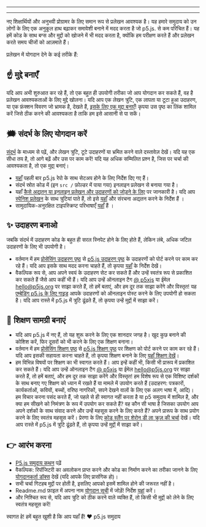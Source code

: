 
---

---
नए शिक्षार्थियों और अनुभवी प्रोग्रामर के लिए समान रूप से प्रलेखन आवश्यक है। यह हमारे समुदाय को उन लोगों के लिए एक अनुकूल हाथ बढ़ाकर समावेशी बनाने में मदद करता है जो p5.js. से कम परिचित हैं। यह हमें कोड के साथ बग्स और मुद्दों को खोजने में भी मदद करता है, क्योंकि हम परीक्षण करते हैं और प्रलेखन करते समय चीजों को आज़माते हैं।

प्रलेखन में योगदान देने के कई तरीके हैं:

## ☝️ मुद्दे बनाएँ
यदि आप अभी शुरुआत कर रहे हैं, तो एक बहुत ही उपयोगी तरीका जो आप योगदान कर सकते हैं, वह है प्रलेखन आवश्यकताओं के लिए मुद्दे खोलना। यदि आप एक लेखन त्रुटि, एक लापता या टूटा हुआ उदाहरण, या एक फ़ंक्शन विवरण जो भ्रामक है, देखते हैं, [इसके लिए एक मुद्दा बनाएँ](https://github.com/processing/p5.js/issues)! कृपया उस पृष्ठ का लिंक शामिल करें जिसे ठीक करने की आवश्यकता है ताकि हम इसे आसानी से पा सकें।

## 🗯 संदर्भ के लिए योगदान करें
[संदर्भ](http://p5js.org/reference/) के माध्यम से पढ़ें, और लेखन त्रुटि, टूटे उदाहरणों या भ्रमित करने वाले दस्तावेज़ देखें। यदि यह एक सीधा तय है, तो आगे बढ़ें और उस पर काम करें! यदि यह अधिक सम्मिलित प्रश्न है, जिस पर चर्चा की आवश्यकता है, तो एक [मुद्दा](https://github.com/processing/p5.js/issues/new) बनाएं।
* [यहाँ](./README/) पहली बार p5.js रेपो के साथ सेटअप होने के लिए निर्देश दिए गए हैं।
* संदर्भ स्रोत कोड में (इन `src /` फ़ोल्डर में पाया गया) इनलाइन प्रलेखन से बनाया गया है।
* यहाँ [कैसे अद्यतन या इनलाइन प्रलेखन और उदाहरणों को जोड़ने के लिए](./inline_documentation/) पर जानकारी है।
यदि आप [स्पेनिश प्रलेखन](http://p5js.org/es) के साथ त्रुटियां पाते हैं, तो इसे [यहाँ](https://github.com/processing/p5.js-website#internationalization-i18n) और संरचना अद्यतन करने के निर्देश हैं ।
* सामुदायिक-अनुरक्षित टाइपस्क्रिप्ट परिभाषाएँ [यहाँ](https://github.com/p5-types/p5.ts) हैं ।

## ✨ उदाहरण बनाओ
जबकि संदर्भ में उदाहरण कोड के बहुत ही सरल स्निपेट होने के लिए होते हैं, लेकिन लंबे, अधिक जटिल उदाहरणों के लिए भी उपयोगी है।
* वर्तमान में हम [प्रोसेसिंग उदाहरण पृष्ठ](https://processing.org/examples/) से [p5.js उदाहरण पृष्ठ](http://p5js.org/examples) के उदाहरणों को पोर्ट करने पर काम कर रहे हैं। यदि आप इसके साथ मदद करना चाहते हैं, तो कृपया [यहाँ](https://github.com/processing/p5.js-website/blob/main/contributor_docs/Adding_examples/) के निर्देश देखें।
* वैकल्पिक रूप से, आप अपने स्वयं के उदाहरण सेट कर सकते हैं और उन्हें स्वतंत्र रूप से प्रकाशित कर सकते हैं जैसे आप कहीं भी हैं। यदि आप उन्हें ऑनलाइन टैग [@ p5xjs](https://twitter.com/p5xjs) या ईमेल [hello@p5js.org](mailto:hello@p5js.org) पर साझा करते हैं, तो हमें बताएं, और हम दूर तक साझा करेंगे और विस्तृत! यह [एम्बेडिंग p5.js के लिए गाइड](https://github.com/processing/p5.js/wiki/Embedding-p5.js) आपके उदाहरणों को ऑनलाइन पोस्ट करने के लिए उपयोगी हो सकता है।
यदि आप रास्ते में p5.js में त्रुटि ढूंढते हैं, तो कृपया उन्हें [मुद्दों](https://github.com/processing/p5.js/issues) में साझा करें।

## 👯 शिक्षण सामग्री बनाएं
* यदि आप p5.js में नए हैं, तो यह शुरू करने के लिए एक शानदार जगह है। खुद कुछ बनाने की कोशिश करें, फिर दूसरों को भी करने के लिए एक शिक्षण बनाना।
* वर्तमान में हम [प्रोसेसिंग शिक्षण पृष्ठ](https://processing.org/tutorials) से [p5.js शिक्षण पृष्ठ](http://p5js.org/learn) पर शिक्षण को पोर्ट करने पर काम कर रहे हैं। यदि आप इसकी सहायता करना चाहते हैं, तो कृपया शिक्षण बनाने के लिए [यहाँ शिक्षण देखें](https://p5js.org/learn/tutorial-guide.html)।
* हम विभिन्न विषयों पर शिक्षण का भी स्वागत करते हैं। आप इन्हें कहीं भी, किसी भी प्रारूप में प्रकाशित कर सकते हैं। यदि आप उन्हें ऑनलाइन टैग [@ p5xjs](https://twitter.com/p5xjs) या ईमेल [hello@p5js.org](mailto:hello@p5js.org) पर साझा करते हैं, तो हमें बताएं, और हम दूर तक साझा करेंगे और विस्तृत! हम विशेष रूप से एक विशिष्ट दर्शकों के साथ बनाए गए शिक्षण को ध्यान में रखते हैं या मामले में उपयोग करते हैं (उदाहरण: पत्रकारों, कार्यकर्ताओं, कवियों, बच्चों, वरिष्ठ नागरिकों, सपने देखने वालों के लिए एक अलग भाषा में, आदि)। हम विचार करना पसंद करते हैं, जो पहले से ही स्वागत नहीं करता है या p5 समुदाय में शामिल है, और क्या हम सीखने को निमंत्रण के रूप में उपयोग कर सकते हैं? वह कौन सी भाषा है जिसका उपयोग आप अपने दर्शकों के साथ संवाद करने और उन्हें महसूस करने के लिए करते हैं? अपने प्रारूप के साथ प्रयोग करने के लिए स्वतंत्र महसूस करें। प्रेरणा के लिए [कोड स्लैंग पर शेरोन डी ला क्रूज़ की चर्चा](https://www.youtube.com/watch?v=CFT6w9NKfCs) देखें।
यदि आप रास्ते में p5.js में त्रुटि ढूंढते हैं, तो कृपया उन्हें [मुद्दों](https://github.com/processing/p5.js/issues) में साझा करें।

## 👉 आरंभ करना
* [P5.js समुदाय कथन](http://p5js.org/community/) पढ़ें
* वैकल्पिक: रिपॉजिटरी का अवलोकन प्राप्त करने और कोड का निर्माण करने का तरीका जानने के लिए [योगदानकर्ता डॉक्स](./README/) देखें (यदि आपके लिए प्रासंगिक हो)।
* सभी चर्चा गिटहब मुद्दों पर होती है, इसलिए आपको इसमें शामिल होने की जरूरत नहीं है।
* Readme.md फ़ाइल में अपना नाम [योगदान सूची](https://github.com/processing/p5.js#contributors) में जोड़ें! निर्देश [यहां](https://github.com/processing/p5.js/issues/2309) करें।
* और निश्चित रूप से, यदि आप त्रुटि को ठीक करने वाले व्यक्ति हैं, तो किसी भी [मुद्दों](https://github.com/processing/p5.js/issues) को लेने के लिए स्वतंत्र महसूस करें!

स्वागत हे! हमें बहुत खुशी है कि आप यहाँ हैं!
❤️ p5.js समुदाय

  